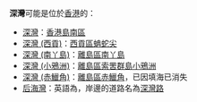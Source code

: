 '''深灣'''可能是位於[[香港|香港]]的：
*[[深灣|深灣]]：[[香港島|香港島]][[南區_(香港)|南區]]
*[[深灣_(西貢)|深灣 (西貢)]]：[[西貢區|西貢區]][[蚺蛇尖|蚺蛇尖]]
*[[深灣_(南丫島)|深灣 (南丫島)]]：[[離島區|離島區]][[南丫島|南丫島]]
*[[深灣_(小鴉洲)|深灣 (小鴉洲)]]：[[離島區|離島區]][[索罟群島|索罟群島]][[小鴉洲|小鴉洲]]
*[[深灣_(赤鱲角)|深灣 (赤鱲角)]]：[[離島區|離島區]][[赤鱲角|赤鱲角]]，已因填海已消失
*[[后海灣|后海灣]]：英語為''{{lang|en|Deep Bay}}''，岸邊的道路名為[[深灣路|深灣路]]
{{disambig|S|Cat=二字地名消歧义}}